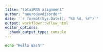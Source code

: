 ```yaml
---
title: "totalRNA alignment"
author: "neurodevdisorder"
date: '`r format(Sys.Date(), "%B %d, %Y")`'
output: workflowr::wflow_html
editor_options:
  chunk_output_type: console
---
```


```bash
echo "Hello Bash!"
```
